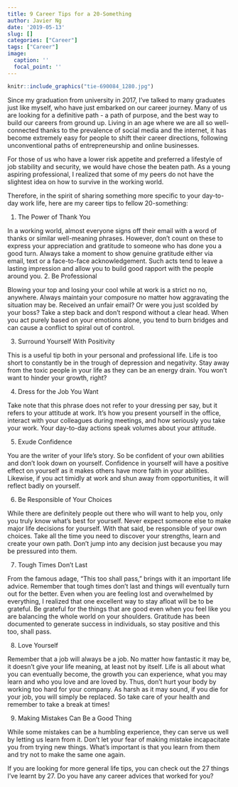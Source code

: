 ```yaml
---
title: 9 Career Tips for a 20-Something
author: Javier Ng
date: '2019-05-13'
slug: []
categories: ["Career"]
tags: ["Career"]
image:
  caption: ''
  focal_point: ''
---
```


```r
knitr::include_graphics("tie-690084_1280.jpg")
```

Since my graduation from university in 2017, I’ve talked to many graduates just like myself, who have just embarked on our career journey. Many of us are looking for a definitive path - a path of purpose, and the best way to build our careers from ground up. Living in an age where we are all so well-connected thanks to the prevalence of social media and the internet, it has become extremely easy for people to shift their career directions, following unconventional paths of entrepreneurship and online businesses. 

For those of us who have a lower risk appetite and preferred a lifestyle of job stability and security, we would have chose the beaten path. As a young aspiring professional, I realized that some of my peers do not have the slightest idea on how to survive in the working world. 

Therefore, in the spirit of sharing something more specific to your day-to-day work life, here are my career tips to fellow 20-something:

1. The Power of Thank You

In a working world, almost everyone signs off their email with a word of thanks or similar well-meaning phrases. However, don’t count on these to express your appreciation and gratitude to someone who has done you a good turn. Always take a moment to show genuine gratitude either via email, text or a face-to-face acknowledgement. Such acts tend to leave a lasting impression and allow you to build good rapport with the people around you.
2. Be Professional

Blowing your top and losing your cool while at work is a strict no no, anywhere. Always maintain your composure no matter how aggravating the situation may be. Received an unfair email? Or were you just scolded by your boss? Take a step back and don’t respond without a clear head. When you act purely based on your emotions alone, you tend to burn bridges and can cause a conflict to spiral out of control.

3. Surround Yourself With Positivity

This is a useful tip both in your personal and professional life. Life is too short to constantly be in the trough of depression and negativity. Stay away from the toxic people in your life as they can be an energy drain. You won’t want to hinder your growth, right? 

4. Dress for the Job You Want

Take note that this phrase does not refer to your dressing per say, but it refers to your attitude at work. It’s how you present yourself in the office, interact with your colleagues during meetings, and how seriously you take your work. Your day-to-day actions speak volumes about your attitude.

5. Exude Confidence

You are the writer of your life’s story. So be confident of your own abilities and don’t look down on yourself. Confidence in yourself will have a positive effect on yourself as it makes others have more faith in your abilities. Likewise, if you act timidly at work and shun away from opportunities, it will reflect badly on yourself. 

6. Be Responsible of Your Choices

While there are definitely people out there who will want to help you, only you truly know what’s best for yourself. Never expect someone else to make major life decisions for yourself. With that said, be responsible of your own choices. Take all the time you need to discover your strengths, learn and create your own path. Don’t jump into any decision just because you may be pressured into them. 

7. Tough Times Don’t Last

From the famous adage, “This too shall pass,” brings with it an important life advice. Remember that tough times don’t last and things will eventually turn out for the better. Even when you are feeling lost and overwhelmed by everything, I realized that one excellent way to stay afloat will be to be grateful. Be grateful for the things that are good even when you feel like you are balancing the whole world on your shoulders. Gratitude has been documented to generate success in individuals, so stay positive and this too, shall pass.

8. Love Yourself

Remember that a job will always be a job. No matter how fantastic it may be, it doesn’t give your life meaning, at least not by itself. Life is all about what you can eventually become, the growth you can experience, what you may learn and who you love and are loved by. Thus, don’t hurt your body by working too hard for your company. As harsh as it may sound, if you die for your job, you will simply be replaced. So take care of your health and remember to take a break at times! 

9. Making Mistakes Can Be a Good Thing

While some mistakes can be a humbling experience, they can serve us well by letting us learn from it. Don’t let your fear of making mistake incapacitate you from trying new things. What’s important is that you learn from them and try not to make the same one again. 

If you are looking for more general life tips, you can check out the 27 things I’ve learnt by 27. Do you have any career advices that worked for you? 


